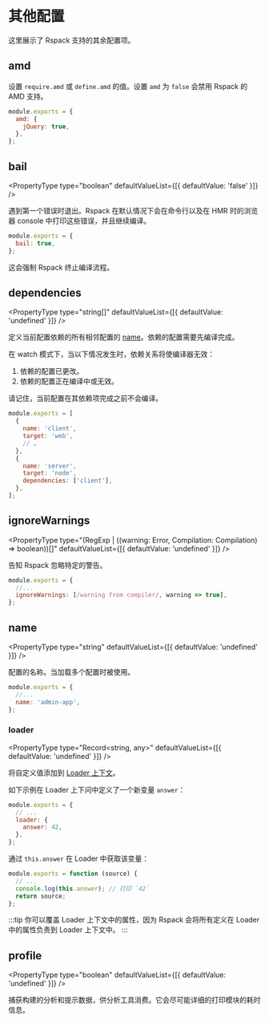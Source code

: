 
<WebpackLicense from="https://webpack.js.org/configuration/other-options/" />

# 其他配置

这里展示了 Rspack 支持的其余配置项。

## amd

<PropertyType type="false | object" />

设置 `require.amd` 或 `define.amd` 的值。设置 `amd` 为 `false` 会禁用 Rspack 的 AMD 支持。

```js title="rspack.config.js"
module.exports = {
  amd: {
    jQuery: true,
  },
};
```

## bail

<PropertyType type="boolean" defaultValueList={[{ defaultValue: 'false' }]} />

遇到第一个错误时退出。Rspack 在默认情况下会在命令行以及在 HMR 时的浏览器 console 中打印这些错误，并且继续编译。

```js title="rspack.config.js"
module.exports = {
  bail: true,
};
```

这会强制 Rspack 终止编译流程。

## dependencies

<PropertyType
  type="string[]"
  defaultValueList={[{ defaultValue: 'undefined' }]}
/>

定义当前配置依赖的所有相邻配置的 [name](#name)。依赖的配置需要先编译完成。

在 watch 模式下，当以下情况发生时，依赖关系将使编译器无效：

1. 依赖的配置已更改。
2. 依赖的配置正在编译中或无效。

请记住，当前配置在其依赖项完成之前不会编译。

```js title="rspack.config.js"
module.exports = [
  {
    name: 'client',
    target: 'web',
    // …
  },
  {
    name: 'server',
    target: 'node',
    dependencies: ['client'],
  },
];
```

## ignoreWarnings

<PropertyType
  type="(RegExp | ((warning: Error, Compilation: Compilation) => boolean))[]"
  defaultValueList={[{ defaultValue: 'undefined' }]}
/>

告知 Rspack 忽略特定的警告。

```js title="rspack.config.js"
module.exports = {
  //...
  ignoreWarnings: [/warning from compiler/, warning => true],
};
```

## name

<PropertyType
  type="string"
  defaultValueList={[{ defaultValue: 'undefined' }]}
/>

配置的名称。当加载多个配置时被使用。

```js title="rspack.config.js"
module.exports = {
  //...
  name: 'admin-app',
};
```

### loader

<PropertyType
  type="Record<string, any>"
  defaultValueList={[{ defaultValue: 'undefined' }]}
/>

将自定义值添加到 [Loader 上下文](/api/loader-api/context)。

如下示例在 Loader 上下问中定义了一个新变量 `answer`：

```js title=rspack.config.js
module.exports = {
  // ...
  loader: {
    answer: 42,
  },
};
```

通过 `this.answer` 在 Loader 中获取该变量：

```js title=custom-loader.js
module.exports = function (source) {
  // ...
  console.log(this.answer); // 打印 `42`
  return source;
};
```

:::tip
你可以覆盖 Loader 上下文中的属性，因为 Rspack 会将所有定义在 Loader 中的属性负责到 Loader 上下文中。
:::

## profile

<PropertyType
  type="boolean"
  defaultValueList={[{ defaultValue: 'undefined' }]}
/>

捕获构建的分析和提示数据，供分析工具消费。它会尽可能详细的打印模块的耗时信息。
